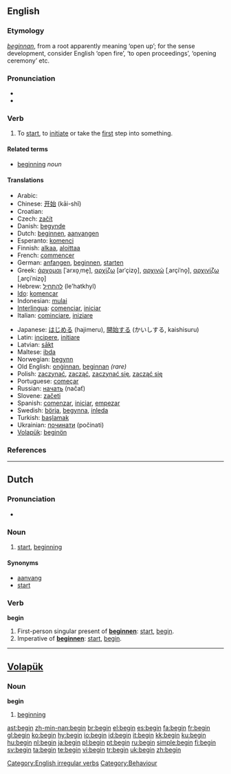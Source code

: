 {{wikipedia}}
==English==

{{rank|circumstances|sitting|Christ|788|begin|wait|laughed|opportunity}}

===Etymology===
{{OE.}} ''[[beginnan]]'', from a {{Ger.}} root apparently meaning ‘open up’; for the sense development, consider English ‘open fire’, ‘to open proceedings’, ‘opening ceremony’ etc.

===Pronunciation===
* {{IPA|/bɪˈgɪn/}}
* {{audio|en-us-begin.ogg|Audio (US)}}

===Verb===
{{en-verb|begins|beginning|began|begun}}

# To [[start]], to [[initiate]] or take the [[first]] step into something.

====Related terms====
* [[beginning]] ''noun''

====Translations====
{{trans-top|To start, to initiate or take the first step into something.}}
* Arabic: {{Arab|[[يبدأ]]}}
* Chinese: [[开始]] (kāi-shǐ)
* Croatian: {{t|hr|početi|alt=pòčēti}}
* Czech: [[začít]]
* Danish: [[begynde]]
* Dutch: [[beginnen]], [[aanvangen]]
* Esperanto: [[komenci]]
* Finnish: [[alkaa]], [[aloittaa]]
* French: [[commencer]]
* German: [[anfangen]], [[beginnen]], [[starten]]
* Greek: [[άρχομαι]] [ˈarxo̞ˌme̞], [[αρχίζω]] [arˈçizo̞], [[αρχινώ]] [ˌarçiˈno̞], [[αρχινίζω]] [ˌarçiˈnizo̞]
* Hebrew: [[להתחיל]] (le'hatkhyl)
* [[Ido]]: [[komencar]]
* Indonesian: [[mulai]]
* [[Interlingua]]: [[comenciar]], [[iniciar]]
* Italian: [[cominciare]], [[iniziare]]
{{trans-mid}}
* Japanese: [[はじめる]] (hajimeru), [[開始する]] (かいしする, kaishisuru)
* Latin: [[incipere]], [[initiare]]
* Latvian: [[sākt]]
* Maltese: [[ibda]]
* Norwegian: [[begynn]]
* Old English: [[onginnan|onġinnan]], [[beginnan]] ''(rare)''
* Polish: [[zaczynać]], [[zacząć]], [[zaczynać się]], [[zacząć się]]
* Portuguese: [[começar]]
* Russian: [[начать]] (načať)
* Slovene: [[začeti]]
* Spanish: [[comenzar]], [[iniciar]], [[empezar]]
* Swedish: [[börja]], [[begynna]], [[inleda]]
* Turkish: [[başlamak]]
* Ukrainian: [[починати]] (počinati)
* [[Volapük]]: [[beginön]]
{{trans-bottom}}

===References===
{{R:Century 1911}}
{{R:Webster 1913}}

[[Category:English irregular verbs]]

----

==Dutch==

===Pronunciation===
* {{audio|Nl-begin.ogg|audio}}

===Noun===
{{nl-noun|g=n|-|beginnetje}}

# [[start]], [[beginning]]

====Synonyms====
* [[aanvang]]
* [[start#Dutch|start]]

===Verb===
'''begin'''

# First-person singular present of '''[[beginnen]]''': [[start]], [[begin]].
# Imperative of '''[[beginnen]]''': [[start]], [[begin]].

----

==[[Volapük]]==

===Noun===
{{vo-noun}}
'''begin'''

# [[beginning]]

[[Category:Behaviour]]

[[ast:begin]]
[[zh-min-nan:begin]]
[[br:begin]]
[[el:begin]]
[[es:begin]]
[[fa:begin]]
[[fr:begin]]
[[gl:begin]]
[[ko:begin]]
[[hy:begin]]
[[io:begin]]
[[id:begin]]
[[it:begin]]
[[kk:begin]]
[[ku:begin]]
[[hu:begin]]
[[nl:begin]]
[[ja:begin]]
[[pl:begin]]
[[pt:begin]]
[[ru:begin]]
[[simple:begin]]
[[fi:begin]]
[[sv:begin]]
[[ta:begin]]
[[te:begin]]
[[vi:begin]]
[[tr:begin]]
[[uk:begin]]
[[zh:begin]]